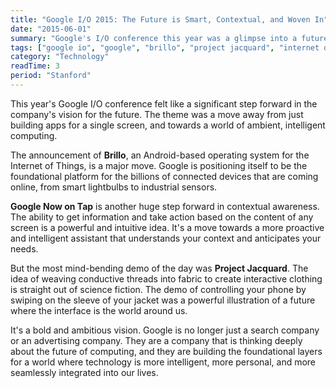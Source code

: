 ```yaml
---
title: "Google I/O 2015: The Future is Smart, Contextual, and Woven In"
date: "2015-06-01"
summary: "Google's I/O conference this year was a glimpse into a future where computing is more intelligent, more contextual, and more seamlessly woven into the fabric of our lives. From Brillo for the IoT to Project Jacquard's smart fabric, Google is thinking beyond the screen."
tags: ["google io", "google", "brillo", "project jacquard", "internet of things", "future of computing"]
category: "Technology"
readTime: 3
period: "Stanford"
---
```


This year's Google I/O conference felt like a significant step forward in the company's vision for the future. The theme was a move away from just building apps for a single screen, and towards a world of ambient, intelligent computing.

The announcement of **Brillo**, an Android-based operating system for the Internet of Things, is a major move. Google is positioning itself to be the foundational platform for the billions of connected devices that are coming online, from smart lightbulbs to industrial sensors.

**Google Now on Tap** is another huge step forward in contextual awareness. The ability to get information and take action based on the content of any screen is a powerful and intuitive idea. It's a move towards a more proactive and intelligent assistant that understands your context and anticipates your needs.

But the most mind-bending demo of the day was **Project Jacquard**. The idea of weaving conductive threads into fabric to create interactive clothing is straight out of science fiction. The demo of controlling your phone by swiping on the sleeve of your jacket was a powerful illustration of a future where the interface is the world around us.

It's a bold and ambitious vision. Google is no longer just a search company or an advertising company. They are a company that is thinking deeply about the future of computing, and they are building the foundational layers for a world where technology is more intelligent, more personal, and more seamlessly integrated into our lives.
